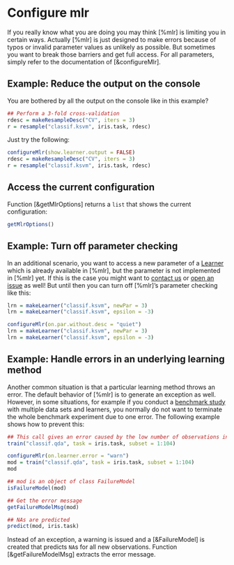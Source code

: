 # Configure mlr

If you really know what you are doing you may think [%mlr] is limiting you in certain ways.
Actually [%mlr] is just designed to make errors because of typos or invalid parameter values
as unlikely as possible.
But sometimes you want to break those barriers and get full access.
For all parameters, simply refer to the documentation of [&configureMlr].


## Example: Reduce the output on the console

You are bothered by all the output on the console like in this example?

```r
## Perform a 3-fold cross-validation
rdesc = makeResampleDesc("CV", iters = 3)
r = resample("classif.ksvm", iris.task, rdesc)
```

Just try the following:

```r
configureMlr(show.learner.output = FALSE)
rdesc = makeResampleDesc("CV", iters = 3)
r = resample("classif.ksvm", iris.task, rdesc)
```


## Access the current configuration

Function [&getMlrOptions] returns a ``list`` that shows the current configuration:

```r
getMlrOptions()
```


## Example: Turn off parameter checking

In an additional scenario, you want to access a new parameter of a [Learner](&makeLEarner) which
is already available in [%mlr], but the parameter is not implemented in [%mlr] yet.
If this is the case you might want to [contact us](https://github.com/berndbischl/mlr#get-in-touch)
or [open an issue](https://github.com/berndbischl/mlr/issues/new) as well!
But until then you can turn off [%mlr]'s parameter checking like this:

```r
lrn = makeLearner("classif.ksvm", newPar = 3)
lrn = makeLearner("classif.ksvm", epsilon = -3)

configureMlr(on.par.without.desc = "quiet")
lrn = makeLearner("classif.ksvm", newPar = 3)
lrn = makeLearner("classif.ksvm", epsilon = -3)
```


## Example: Handle errors in an underlying learning method

Another common situation is that a particular learning method throws an error.
The default behavior of [%mlr] is to generate an exception as well.
However, in some situations, for example if you conduct a [benchmark study](&benchmark_experiments.md)
with multiple data sets and learners, you normally do not want to terminate the whole
benchmark experiment due to one error.
The following example shows how to prevent this:

```r
## This call gives an error caused by the low number of observations in class `virginica`
train("classif.qda", task = iris.task, subset = 1:104)

configureMlr(on.learner.error = "warn")
mod = train("classif.qda", task = iris.task, subset = 1:104)
mod

## mod is an object of class FailureModel
isFailureModel(mod)

## Get the error message
getFailureModelMsg(mod)

## NAs are predicted
predict(mod, iris.task)
```

Instead of an exception, a warning is issued and a [&FailureModel] is created that predicts
``NA``s for all new observations. Function [&getFailureModelMsg] extracts the error
message.
